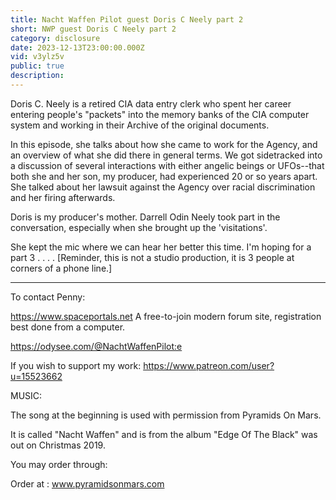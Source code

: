 ```yaml
---
title: Nacht Waffen Pilot guest Doris C Neely part 2
short: NWP guest Doris C Neely part 2
category: disclosure
date: 2023-12-13T23:00:00.000Z
vid: v3ylz5v
public: true
description:
---
```

Doris C. Neely is a retired CIA data entry clerk who spent her career entering people's "packets" into the memory banks of the CIA computer system and working in their Archive of the original documents.

In this episode, she talks about how she came to work for the Agency, and an overview of what she did there in general terms. We got sidetracked into a discussion of several interactions with either angelic beings or UFOs--that both she and her son, my producer, had experienced 20 or so years apart. She talked about her lawsuit against the Agency over racial discrimination and her firing afterwards.

Doris is my producer's mother. Darrell Odin Neely took part in the conversation, especially when she brought up the 'visitations'.

She kept the mic where we can hear her better this time. I'm hoping for a part 3 . . . . [Reminder, this is not a studio production, it is 3 people at corners of a phone line.]
***
To contact Penny:

https://www.spaceportals.net A free-to-join modern forum site, registration best done from a computer.

https://odysee.com/@NachtWaffenPilot:e

If you wish to support my work: https://www.patreon.com/user?u=15523662

MUSIC:

The song at the beginning is used with permission from Pyramids On Mars.

It is called "Nacht Waffen" and is from the album "Edge Of The Black" was out on Christmas 2019.

You may order through:

Order at : www.pyramidsonmars.com
